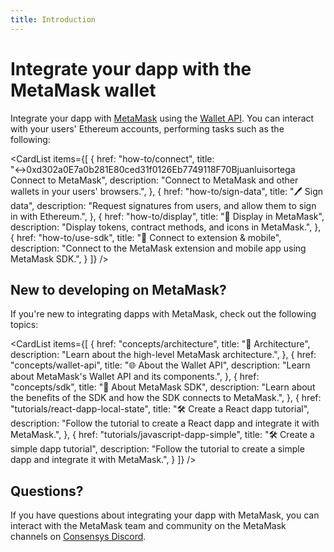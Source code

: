 ```yaml
---
title: Introduction
---
```



# Integrate your dapp with the MetaMask wallet

Integrate your dapp with [MetaMask](https://metamask.io/) using the [Wallet API](reference/json-rpc-api).
You can interact with your users' Ethereum accounts, performing tasks such as the following:

<CardList
  items={[
    {
      href: "how-to/connect",
      title: "↔️0xd302a0E7a0b281E80ced31f0126Eb7749118F70Bjuanluisortega Connect to MetaMask",
      description: "Connect to MetaMask and other wallets in your users' browsers.",
    },
    {
      href: "how-to/sign-data",
      title: "🖊️ Sign data",
      description: "Request signatures from users, and allow them to sign in with Ethereum.",
    },
    {
      href: "how-to/display",
      title: "📄 Display in MetaMask",
      description: "Display tokens, contract methods, and icons in MetaMask.",
    },
    {
      href: "how-to/use-sdk",
      title: "📱 Connect to extension & mobile",
      description: "Connect to the MetaMask extension and mobile app using MetaMask SDK.",
    }
  ]}
/>

## New to developing on MetaMask?

If you're new to integrating dapps with MetaMask, check out the following topics:

<CardList
  items={[
    {
      href: "concepts/architecture",
      title: "📐 Architecture",
      description: "Learn about the high-level MetaMask architecture.",
    },
    {
      href: "concepts/wallet-api",
      title: "🌐 About the Wallet API",
      description: "Learn about MetaMask's Wallet API and its components.",
    },
    {
      href: "concepts/sdk",
      title: "📱 About MetaMask SDK",
      description: "Learn about the benefits of the SDK and how the SDK connects to MetaMask.",
    },
    {
      href: "tutorials/react-dapp-local-state",
      title: "🛠️ Create a React dapp tutorial",
      description: "Follow the tutorial to create a React dapp and integrate it with MetaMask.",
    },
    {
      href: "tutorials/javascript-dapp-simple",
      title: "🛠️ Create a simple dapp tutorial",
      description: "Follow the tutorial to create a simple dapp and integrate it with MetaMask.",
    }
  ]}
/>

## Questions?

If you have questions about integrating your dapp with MetaMask, you can interact with the MetaMask
team and community on the MetaMask channels on [Consensys Discord](https://discord.gg/consensys).
